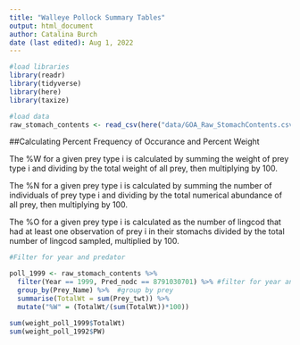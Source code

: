 ```yaml
---
title: "Walleye Pollock Summary Tables"
output: html_document
author: Catalina Burch
date (last edited): Aug 1, 2022
---
```


```r
#load libraries
library(readr) 
library(tidyverse)
library(here)
library(taxize)

#load data
raw_stomach_contents <- read_csv(here("data/GOA_Raw_StomachContents.csv"))

```

##Calculating Percent Frequency of Occurance and Percent Weight

The %W for a given prey type i is calculated by summing the weight of prey type i and dividing by the total weight of all prey, then multiplying by 100. 

The %N for a given prey type i is calculated by summing the number of individuals of prey type i and dividing by the total numerical abundance of all prey, then multiplying by 100. 

The %O for a given prey type i is calculated as the number of lingcod that had at least one observation of prey i in their stomachs divided by the total number of lingcod sampled, multiplied by 100.

```r
#Filter for year and predator

poll_1999 <- raw_stomach_contents %>% 
  filter(Year == 1999, Pred_nodc == 8791030701) %>% #filter for year and Walleye Pollock
  group_by(Prey_Name) %>%  #group by prey 
  summarise(TotalWt = sum(Prey_twt)) %>% 
  mutate("%W" = (TotalWt/(sum(TotalWt))*100))

sum(weight_poll_1999$TotalWt)
sum(weight_poll_1992$PW)

```


```r


```

